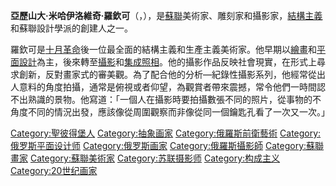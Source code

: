 {{unref|time=2018-03-09T07:30:50+00:00}}
{{expand language|time=2018-03-09T07:30:50+00:00}}
 
'''亞歷山大·米哈伊洛維奇·羅欽可'''（{{lang|ru|Александр Михайлович Родченко}}，{{bd|1891年|12月5日|1956年|12月3日|}}），是[[蘇聯|蘇聯]]美術家、雕刻家和攝影家，[[結構主義|結構主義]]和蘇聯設計學派的創建人之一。

羅欽可是[[十月革命|十月革命]]後一位最全面的結構主義和生產主義美術家。他早期以[[繪畫|繪畫]]和[[平面設計|平面設計]]為主，後來轉至[[攝影|攝影]]和[[集成照相|集成照相]]。他的攝影作品反映社會現實，在形式上尋求創新，反對畫家式的審美觀。為了配合他的分析—紀錄性攝影系列，他經常從出人意料的角度拍攝，通常是俯視或者仰望，為觀賞者帶來震撼，常令他們一時間認不出熟識的景物。他寫道：「一個人在攝影時要拍攝數張不同的照片，從事物的不角度不同的情況出發，應該像從周圍觀察而非像從同一個鑰匙孔看了一次又一次。」

{{commons category|Alexander Rodchenko}}
{{Authority control}}
{{DEFAULTSORT:Rodchenko, Alexander}}
[[Category:聖彼得堡人|Category:聖彼得堡人]]
[[Category:抽象画家|Category:抽象画家]]
[[Category:俄羅斯前衛藝術|Category:俄羅斯前衛藝術]]
[[Category:俄罗斯平面设计师|Category:俄罗斯平面设计师]]
[[Category:俄罗斯画家|Category:俄罗斯画家]]
[[Category:俄羅斯攝影師|Category:俄羅斯攝影師]]
[[Category:蘇聯畫家|Category:蘇聯畫家]]
[[Category:蘇聯美術家|Category:蘇聯美術家]]
[[Category:苏联摄影师|Category:苏联摄影师]]
[[Category:构成主义|Category:构成主义]]
[[Category:20世纪画家|Category:20世纪画家]]